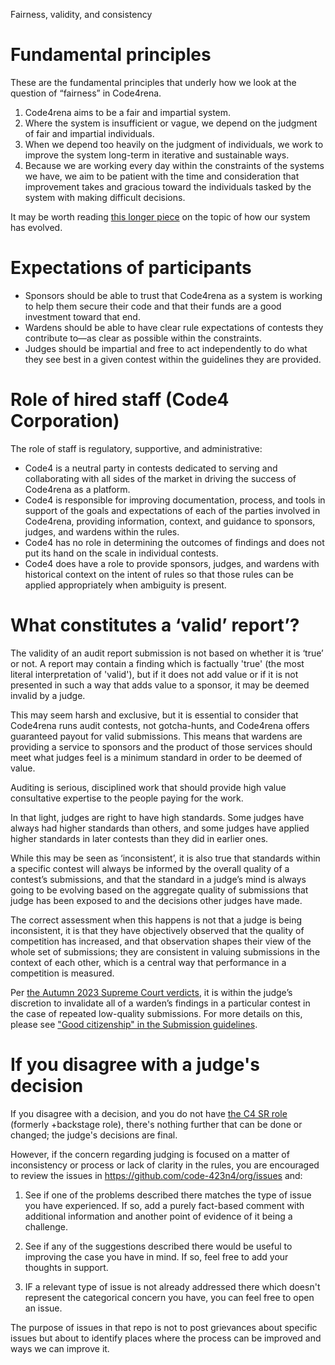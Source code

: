 
Fairness, validity, and consistency

# Fundamental principles

These are the fundamental principles that underly how we look at the question of “fairness” in Code4rena.

1. Code4rena aims to be a fair and impartial system.
1. Where the system is insufficient or vague, we depend on the judgment of fair and impartial individuals.
1. When we depend too heavily on the judgment of individuals, we work to improve the system long-term in iterative and sustainable ways.
1. Because we are working every day within the constraints of the systems we have, we aim to be patient with the time and consideration that improvement takes and gracious toward the individuals tasked by the system with making difficult decisions.

It may be worth reading [this longer piece](https://github.com/code-423n4/org/discussions/36) on the topic of how our system has evolved.

# Expectations of participants

- Sponsors should be able to trust that Code4rena as a system is working to help them secure their code and that their funds are a good investment toward that end.
- Wardens should be able to have clear rule expectations of contests they contribute to—as clear as possible within the constraints.
- Judges should be impartial and free to act independently to do what they see best in a given contest within the guidelines they are provided.

# Role of hired staff (Code4 Corporation)

The role of staff is regulatory, supportive, and administrative:

- Code4 is a neutral party in contests dedicated to serving and collaborating with all sides of the market in driving the success of Code4rena as a platform.
- Code4 is responsible for improving documentation, process, and tools in support of the goals and expectations of each of the parties involved in Code4rena, providing information, context, and guidance to sponsors, judges, and wardens within the rules.
- Code4 has no role in determining the outcomes of findings and does not put its hand on the scale in individual contests.
- Code4 does have a role to provide sponsors, judges, and wardens with historical context on the intent of rules so that those rules can be applied appropriately when ambiguity is present.

# What constitutes a ‘valid’ report’?

The validity of an audit report submission is not based on whether it is ‘true’ or not. A report may contain a finding which is factually 'true' (the most literal interpretation of 'valid'), but if it does not add value or if it is not presented in such a way that adds value to a sponsor, it may be deemed invalid by a judge.

This may seem harsh and exclusive, but it is essential to consider that Code4rena runs audit contests, not gotcha-hunts, and Code4rena offers guaranteed payout for valid submissions. This means that wardens are providing a service to sponsors and the product of those services should meet what judges feel is a minimum standard in order to be deemed of value.

Auditing is serious, disciplined work that should provide high value consultative expertise to the people paying for the work.

In that light, judges are right to have high standards. Some judges have always had higher standards than others, and some judges have applied higher standards in later contests than they did in earlier ones.

While this may be seen as ‘inconsistent’, it is also true that standards within a specific contest will always be informed by the overall quality of a contest’s submissions, and that the standard in a judge’s mind is always going to be evolving based on the aggregate quality of submissions that judge has been exposed to and the decisions other judges have made.

The correct assessment when this happens is not that a judge is being inconsistent, it is that they have objectively observed that the quality of competition has increased, and that observation shapes their view of the whole set of submissions; they are consistent in valuing submissions in the context of each other, which is a central way that performance in a competition is measured.

Per [the Autumn 2023 Supreme Court verdicts](https://docs.code4rena.com/awarding/judging-criteria/supreme-court-decisions-fall-2023), it is within the judge’s discretion to invalidate all of a warden’s findings in a particular contest in the case of repeated low-quality submissions. For more details on this, please see ["Good citizenship" in the Submission guidelines](https://docs.code4rena.com/roles/wardens/submission-guidelines#good-citizenship-is-a-requirement-for-compensation).

# If you disagree with a judge's decision

If you disagree with a decision, and you do not have [the C4 SR role](https://docs.code4rena.com/roles/certified-contributors/sr-backstage-wardens) (formerly +backstage role), there's nothing further that can be done or changed; the judge's decisions are final. 

However, if the concern regarding judging is focused on a matter of inconsistency or process or lack of clarity in the rules, you are encouraged to review the issues in https://github.com/code-423n4/org/issues and:

1. See if one of the problems described there matches the type of issue you have experienced. If so, add a purely fact-based comment with additional information and another point of evidence of it being a challenge.

2. See if any of the suggestions described there would be useful to improving the case you have in mind. If so, feel free to add your thoughts in support.

3. IF a relevant type of issue is not already addressed there which doesn't represent the categorical concern you have, you can feel free to open an issue.

The purpose of issues in that repo is not to post grievances about specific issues but about to identify places where the process can be improved and ways we can improve it. 
